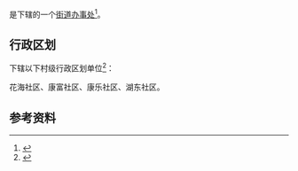 {{中国乡级行政区|23/09/04/007/000}}

'''{{PAGENAMEBASE}}'''是{{PRC admin/fullname|23/09/04/007/000|3}}下辖的一个[[街道办事处|街道办事处]]<ref>{{PRC admin/ref sgc|{{PRC admin/parent|23/09/04/007/000}}}}</ref>。

== 行政区划 ==
{{PAGENAMEBASE}}下辖以下村级行政区划单位<ref>{{PRC admin/ref sgc|23/09/04/007/000}}</ref>：

花海社区、康富社区、康乐社区、湖东社区。

== 参考资料 ==
{{reflist}}

{{黑龙江行政区划小作品}}
{{PRC admin/navcat|23/09/04/007/000}}